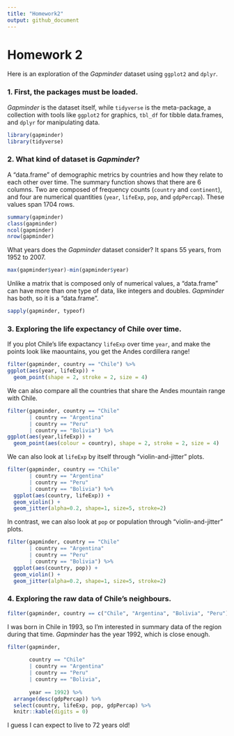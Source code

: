 ```yaml
---
title: "Homework2"
output: github_document
---
```


# Homework 2

Here is an exploration of the *Gapminder* dataset using `ggplot2` and `dplyr`.

### 1. First, the packages must be loaded.

*Gapminder* is the dataset itself, while `tidyverse` is the meta-package, a collection with tools like `ggplot2` for graphics, `tbl_df` for tibble data.frames, and `dplyr` for manipulating data.

```r

library(gapminder)
library(tidyverse)

```

### 2. What kind of dataset is *Gapminder*?

A "data.frame" of demographic metrics by countries and how they relate to each other over time. The summary function shows that there are 6 columns. Two are composed of frequency counts (`country` and `continent`), and four are numerical quantities (`year`, `lifeExp`, `pop`, and `gdpPercap`). These values span 1704 rows.

```r

summary(gapminder)
class(gapminder)
ncol(gapminder)
nrow(gapminder)

```

What years does the *Gapminder* dataset consider? It spans 55 years, from 1952 to 2007.

```r

max(gapminder$year)-min(gapminder$year)

```

Unlike a matrix that is composed only of numerical values, a "data.frame" can have more than one type of data, like integers and doubles. *Gapminder* has both, so it is a "data.frame".

```r

sapply(gapminder, typeof)

```

### 3. Exploring the life expectancy of Chile over time.

If you plot Chile's life expactancy `lifeExp` over time `year`, and make the points look like maountains, you get the Andes cordillera range!

```r

filter(gapminder, country == "Chile") %>%
ggplot(aes(year, lifeExp)) +
  geom_point(shape = 2, stroke = 2, size = 4)

```

We can also compare all the countries that share the Andes mountain range with Chile.

```r
filter(gapminder, country == "Chile"
       | country == "Argentina"
       | country == "Peru"
       | country == "Bolivia") %>% 
ggplot(aes(year,lifeExp)) +
  geom_point(aes(colour = country), shape = 2, stroke = 2, size = 4)
```

We can also look at `lifeExp` by itself through "violin-and-jitter" plots.

```r

filter(gapminder, country == "Chile"
       | country == "Argentina"
       | country == "Peru"
       | country == "Bolivia") %>% 
  ggplot(aes(country, lifeExp)) +
  geom_violin() +
  geom_jitter(alpha=0.2, shape=1, size=5, stroke=2)

```

In contrast, we can also look at `pop` or population through "violin-and-jitter" plots.

```r

filter(gapminder, country == "Chile"
       | country == "Argentina"
       | country == "Peru"
       | country == "Bolivia") %>% 
  ggplot(aes(country, pop)) +
  geom_violin() +
  geom_jitter(alpha=0.2, shape=1, size=5, stroke=2)

```

### 4. Exploring the raw data of Chile's neighbours.

```r

filter(gapminder, country == c("Chile", "Argentina", "Bolivia", "Peru"))

```

I was born in Chile in 1993, so I'm interested in summary data of the region during that time. *Gapminder* has the year 1992, which is close enough.

```r

filter(gapminder,
       
       country == "Chile"
       | country == "Argentina"
       | country == "Peru"
       | country == "Bolivia",
       
       year == 1992) %>%
  arrange(desc(gdpPercap)) %>% 
  select(country, lifeExp, pop, gdpPercap) %>% 
  knitr::kable(digits = 0)

```

I guess I can expect to live to 72 years old!































